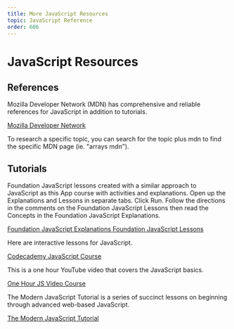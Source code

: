 ```yaml
---
title: More JavaScript Resources
topic: JavaScript Reference
order: 606
---
```


# JavaScript Resources

## References

Mozilla Developer Network (MDN) has comprehensive and reliable references for JavaScript in addition to tutorials.

<a href='https://developer.mozilla.org/en-US/docs/Web/JavaScript' target='_blank' class="mdxLink">
    Mozilla Developer Network
</a>

To research a specific topic, you can search for the topic plus mdn to find the specific MDN page (ie. "arrays mdn").

## Tutorials

Foundation JavaScript lessons created with a similar approach to JavaScript as this App course with activities and explanations.
Open up the Explanations and Lessons in separate tabs.
Click Run.
Follow the directions in the comments on the Foundation JavaScript Lessons then read the Concepts in the Foundation JavaScript Explanations.

<a href='https://foundation-javascript-explanations--jeremyjgyoung.repl.co/' target='_blank' class="mdxLink">
    Foundation JavaScript Explanations
</a>

<a href='https://repl.it/@jeremyjgyoung/foundation-javascript-lessons#index.html' target='_blank' class="mdxLink">
    Foundation JavaScript Lessons
</a>

Here are interactive lessons for JavaScript.

<a href='https://www.codecademy.com/learn/introduction-to-javascript' target='_blank' class="mdxLink">
    Codecademy JavaScript Course
</a>

This is a one hour YouTube video that covers the JavaScript basics.

<a href='https://www.youtube.com/watch?v=W6NZfCO5SIk&ab_channel=ProgrammingwithMosh' target='_blank' class="mdxLink">
    One Hour JS Video Course
</a>

The Modern JavaScript Tutorial is a series of succinct lessons on beginning through advanced web-based JavaScript.

<a href='https://javascript.info/' target='_blank' class="mdxLink">
    The Modern JavaScript Tutorial
</a>